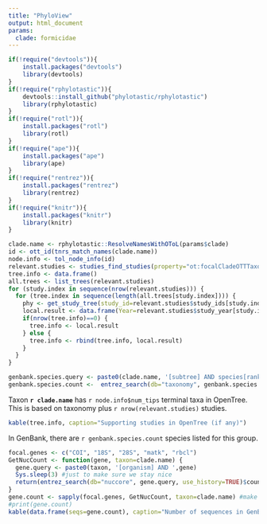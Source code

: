 ```yaml
---
title: "PhyloView"
output: html_document
params:
  clade: formicidae
---
```



```r

if(!require("devtools")){
    install.packages("devtools")
    library(devtools)
}
if(!require("rphylotastic")){
    devtools::install_github("phylotastic/rphylotastic")
    library(rphylotastic)
}
if(!require("rotl")){
    install.packages("rotl")
    library(rotl)
}
if(!require("ape")){
    install.packages("ape")
    library(ape)
}
if(!require("rentrez")){
    install.packages("rentrez")
    library(rentrez)
}
if(!require("knitr")){
    install.packages("knitr")
    library(knitr)
}
```

```r
clade.name <- rphylotastic::ResolveNamesWithOToL(params$clade)
id <- ott_id(tnrs_match_names(clade.name))
node.info <- tol_node_info(id)
relevant.studies <- studies_find_studies(property="ot:focalCladeOTTTaxonName", value=clade.name)
tree.info <- data.frame()
all.trees <- list_trees(relevant.studies)
for (study.index in sequence(nrow(relevant.studies))) {
  for (tree.index in sequence(length(all.trees[study.index]))) {
    phy <- get_study_tree(study_id=relevant.studies$study_ids[study.index], tree_id = all.trees[[study.index]][tree.index])
    local.result <- data.frame(Year=relevant.studies$study_year[study.index], Ntax=Ntip(phy), Title=relevant.studies$title[study.index], DOI=relevant.studies$study_doi[study.index])
    if(nrow(tree.info)==0) {
      tree.info <- local.result
    } else {
      tree.info <- rbind(tree.info, local.result)
    }
  }
}
```

```r
genbank.species.query <- paste0(clade.name, '[subtree] AND species[rank] AND specified[prop]')
genbank.species.count <-  entrez_search(db="taxonomy", genbank.species.query, use_history=TRUE)$count
```


Taxon **`r clade.name`** has `r node.info$num_tips` terminal taxa in OpenTree. This is based on taxonomy plus `r nrow(relevant.studies)` studies.


```r
kable(tree.info, caption="Supporting studies in OpenTree (if any)")
```

In GenBank, there are `r genbank.species.count` species listed for this group.

```r
focal.genes <- c("COI", "18S", "28S", "matk", "rbcl")
GetNucCount <- function(gene, taxon=clade.name) {
  gene.query <- paste0(taxon, '[organism] AND ',gene)
  Sys.sleep(3) #just to make sure we stay nice
  return(entrez_search(db="nuccore", gene.query, use_history=TRUE)$count)
}
gene.count <- sapply(focal.genes, GetNucCount, taxon=clade.name) #make sure not to do mclapply or similar lest you violate NCBI terms of service
#print(gene.count)
kable(data.frame(seqs=gene.count), caption="Number of sequences in GenBank")
```
